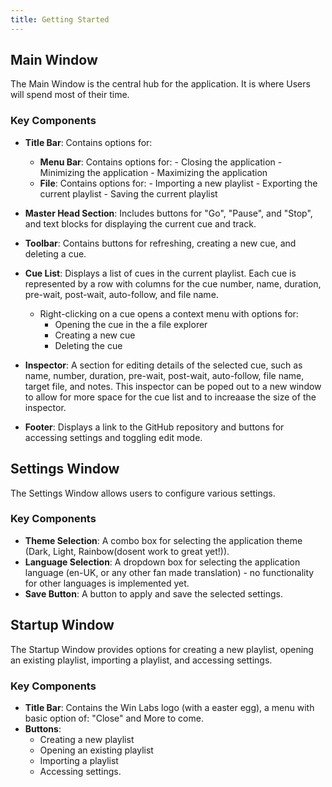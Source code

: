 ```yaml
---
title: Getting Started
---
```


## Main Window

The Main Window is the central hub for the application. It is where Users will spend most of their time.

### Key Components

- **Title Bar**: Contains options for:
	- **Menu Bar**: Contains options for:
			- Closing the application
			- Minimizing the application
			- Maximizing the application
	- **File**: Contains options for:
			- Importing a new playlist
			- Exporting the current playlist
			- Saving the current playlist

- **Master Head Section**: Includes buttons for "Go", "Pause", and "Stop", and text blocks for displaying the current cue and track.
- **Toolbar**: Contains buttons for refreshing, creating a new cue, and deleting a cue.
- **Cue List**: Displays a list of cues in the current playlist. Each cue is represented by a row with columns for the cue number, name, duration, pre-wait, post-wait, auto-follow, and file name.
	- Right-clicking on a cue opens a context menu with options for:
		- Opening the cue in the a file explorer
		- Creating a new cue
		- Deleting the cue

- **Inspector**: A section for editing details of the selected cue, such as name, number, duration, pre-wait, post-wait, auto-follow, file name, target file, and notes.
		This inspector can be poped out to a new window to allow for more space for the cue list and to increaase the size of the inspector.
- **Footer**: Displays a link to the GitHub repository and buttons for accessing settings and toggling edit mode.


## Settings Window

The Settings Window allows users to configure various settings.

### Key Components

- **Theme Selection**: A combo box for selecting the application theme (Dark, Light, Rainbow(dosent work to great yet!)).
- **Language Selection**: A dropdown box for selecting the application language (en-UK, or any other fan made translation) - no functionality for other languages is implemented yet.
- **Save Button**: A button to apply and save the selected settings.

## Startup Window

The Startup Window provides options for creating a new playlist, opening an existing playlist, importing a playlist, and accessing settings.

### Key Components

- **Title Bar**: Contains the Win Labs logo (with a easter egg), a menu with basic option of: "Close" and More to come.
- **Buttons**: 
	- Creating a new playlist
	- Opening an existing playlist
	- Importing a playlist
	- Accessing settings.

